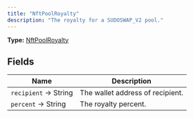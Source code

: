 ```yaml
---
title: "NftPoolRoyalty"
description: "The royalty for a SUDOSWAP_V2 pool."
---
```


**Type:** [NftPoolRoyalty](/api-reference/types/nftpoolroyalty)

## Fields

| Name | Description |
|------|-------------|
| `recipient` → String | The wallet address of recipient. |
| `percent` → String | The royalty percent. |

